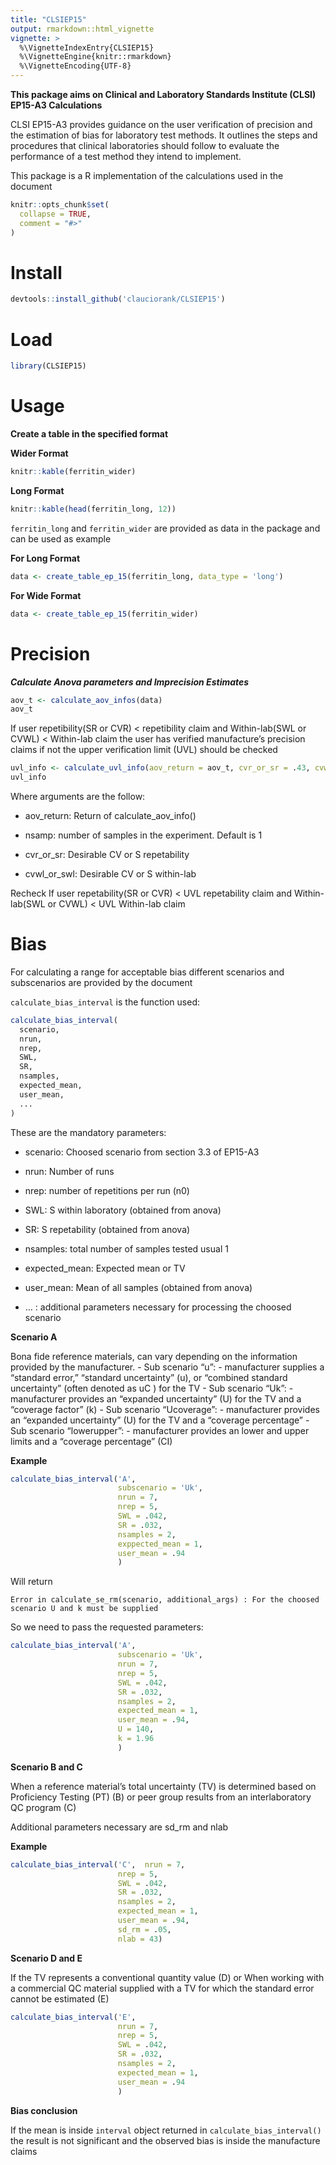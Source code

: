 ```yaml
---
title: "CLSIEP15"
output: rmarkdown::html_vignette
vignette: >
  %\VignetteIndexEntry{CLSIEP15}
  %\VignetteEngine{knitr::rmarkdown}
  %\VignetteEncoding{UTF-8}
---
```


**This package aims on Clinical and Laboratory Standards Institute (CLSI) EP15-A3 Calculations**

CLSI EP15-A3 provides guidance on the user verification of precision and the estimation of bias for laboratory test methods. It outlines the steps and procedures that clinical laboratories should follow to evaluate the performance of a test method they intend to implement. 

This package is a R implementation of the calculations used in the document

```r
knitr::opts_chunk$set(
  collapse = TRUE,
  comment = "#>"
)
```

# Install

```r
devtools::install_github('clauciorank/CLSIEP15')
```

# Load
```r
library(CLSIEP15)
```

# Usage

**Create a table in the specified format**

**Wider Format**
```r
knitr::kable(ferritin_wider)
```

**Long Format**

```r
knitr::kable(head(ferritin_long, 12))
```

`ferritin_long` and `ferritin_wider` are provided as data in the package and can be used as example

**For Long Format**

```r
data <- create_table_ep_15(ferritin_long, data_type = 'long')
```

**For Wide Format**
```r
data <- create_table_ep_15(ferritin_wider)
```

# Precision

***Calculate Anova parameters and Imprecision Estimates***

```r
aov_t <- calculate_aov_infos(data)
aov_t
```

If user repetibility(SR or CVR) < repetibility claim and Within-lab(SWL or CVWL) < Within-lab claim the 
user has verified manufacture's precision claims if not the upper verification limit (UVL) should be checked

```r
uvl_info <- calculate_uvl_info(aov_return = aov_t, cvr_or_sr = .43, cvwl_or_swl = .7)
uvl_info
```

Where arguments are the follow:

- aov_return:	Return of calculate_aov_info()

- nsamp: number of samples in the experiment. Default is 1

- cvr_or_sr: Desirable CV or S repetability

- cvwl_or_swl: Desirable CV or S within-lab

Recheck If user repetability(SR or CVR) < UVL repetability claim and Within-lab(SWL or CVWL) < UVL Within-lab claim

# Bias

For calculating a range for acceptable bias different scenarios and subscenarios are provided by the document

`calculate_bias_interval` is the function used:

```r
calculate_bias_interval(
  scenario,
  nrun,
  nrep,
  SWL,
  SR,
  nsamples,
  expected_mean,
  user_mean,
  ...
)
```

These are the mandatory parameters:

- scenario: Choosed scenario from section 3.3 of EP15-A3

- nrun: Number of runs

- nrep: number of repetitions per run (n0)

- SWL: S within laboratory (obtained from anova)

- SR: S repetability (obtained from anova)

- nsamples: total number of samples tested usual 1

- expected_mean: Expected mean or TV

- user_mean: Mean of all samples (obtained from anova)

- ... : additional parameters necessary for processing the choosed scenario

**Scenario A**

Bona fide reference materials, can vary depending on the information provided by the manufacturer. 
- Sub scenario "u":
    -  manufacturer supplies a "standard error," "standard uncertainty" (u), or "combined standard uncertainty" (often denoted as uC ) for the TV
- Sub scenario "Uk":
    - manufacturer provides an "expanded uncertainty" (U) for the TV and a "coverage factor" (k)
- Sub scenario "Ucoverage":
    - manufacturer provides an "expanded uncertainty" (U) for the TV and a "coverage percentage"
- Sub scenario "lowerupper":
    - manufacturer provides an lower and upper limits and a "coverage percentage" (CI)
    
**Example**

```r
calculate_bias_interval('A', 
                        subscenario = 'Uk', 
                        nrun = 7, 
                        nrep = 5, 
                        SWL = .042, 
                        SR = .032, 
                        nsamples = 2, 
                        exppected_mean = 1, 
                        user_mean = .94
                        )
```

Will return

`Error in calculate_se_rm(scenario, additional_args) : For the choosed scenario U and k must be supplied`

So we need to pass the requested parameters:

```r
calculate_bias_interval('A', 
                        subscenario = 'Uk', 
                        nrun = 7, 
                        nrep = 5, 
                        SWL = .042, 
                        SR = .032, 
                        nsamples = 2, 
                        expected_mean = 1, 
                        user_mean = .94, 
                        U = 140, 
                        k = 1.96
                        )
```


**Scenario B and C**

When a reference material's total uncertainty (TV) is determined based on Proficiency Testing (PT) (B) or  peer group results from an interlaboratory QC program (C)

Additional parameters necessary are sd_rm and nlab

**Example**
```r
calculate_bias_interval('C',  nrun = 7, 
                        nrep = 5, 
                        SWL = .042, 
                        SR = .032, 
                        nsamples = 2, 
                        expected_mean = 1, 
                        user_mean = .94,
                        sd_rm = .05,
                        nlab = 43)
```

**Scenario D and E**

If the TV represents a conventional quantity value (D) or When working with a commercial QC material supplied
with a TV for which the standard error cannot be estimated (E)

```r
calculate_bias_interval('E', 
                        nrun = 7, 
                        nrep = 5, 
                        SWL = .042, 
                        SR = .032, 
                        nsamples = 2, 
                        expected_mean = 1, 
                        user_mean = .94
                        )
```

**Bias conclusion**

If the mean is inside `interval` object returned in `calculate_bias_interval()` the result is not significant and the observed bias is inside the manufacture claims
